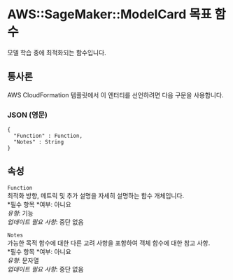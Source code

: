 # AWS::SageMaker::ModelCard 목표 함수

모델 학습 중에 최적화되는 함수입니다.

## 통사론

AWS CloudFormation 템플릿에서 이 엔터티를 선언하려면 다음 구문을 사용합니다.

### JSON (영문)

```
{
  "Function" : Function,
  "Notes" : String
}
```

## 속성

`Function`  
최적화 방향, 메트릭 및 추가 설명을 자세히 설명하는 함수 개체입니다.  
*필수 항목 *여부: 아니요  
_유형_: 기능  
_업데이트 필요 사항_: 중단 없음

`Notes`  
가능한 목적 함수에 대한 다른 고려 사항을 포함하여 객체 함수에 대한 참고 사항.  
*필수 항목 *여부: 아니요  
_유형_: 문자열  
_업데이트 필요 사항_: 중단 없음
